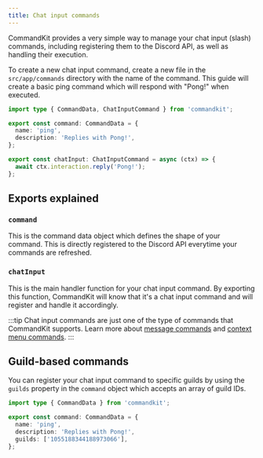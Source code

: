 ```yaml
---
title: Chat input commands
---
```


CommandKit provides a very simple way to manage your chat input (slash) commands, including registering them to the Discord API, as well as handling their execution.

To create a new chat input command, create a new file in the `src/app/commands` directory with the name of the command. This guide will create a basic ping command which will respond with "Pong!" when executed.

```ts title="src/app/commands/ping.ts"
import type { CommandData, ChatInputCommand } from 'commandkit';

export const command: CommandData = {
  name: 'ping',
  description: 'Replies with Pong!',
};

export const chatInput: ChatInputCommand = async (ctx) => {
  await ctx.interaction.reply('Pong!');
};
```

## Exports explained

### `command`

This is the command data object which defines the shape of your command. This is directly registered to the Discord API everytime your commands are refreshed.

### `chatInput`

This is the main handler function for your chat input command. By exporting this function, CommandKit will know that it's a chat input command and will register and handle it accordingly.

:::tip
Chat input commands are just one of the type of commands that CommandKit supports. Learn more about [message commands](./04-message-commands.mdx) and [context menu commands](./03-context-menu-commands.mdx).
:::

## Guild-based commands

You can register your chat input command to specific guilds by using the `guilds` property in the `command` object which accepts an array of guild IDs.

```ts title="src/app/commands/ping.ts" {6}
import type { CommandData } from 'commandkit';

export const command: CommandData = {
  name: 'ping',
  description: 'Replies with Pong!',
  guilds: ['1055188344188973066'],
};
```
